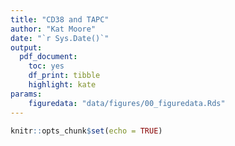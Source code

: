 ```yaml
---
title: "CD38 and TAPC"
author: "Kat Moore"
date: "`r Sys.Date()`"
output: 
  pdf_document:
    toc: yes
    df_print: tibble
    highlight: kate
params:
    figuredata: "data/figures/00_figuredata.Rds"
---
```


```r
knitr::opts_chunk$set(echo = TRUE)
```


